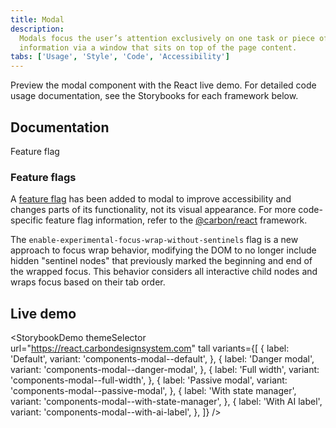 ```yaml
---
title: Modal
description:
  Modals focus the user’s attention exclusively on one task or piece of
  information via a window that sits on top of the page content.
tabs: ['Usage', 'Style', 'Code', 'Accessibility']
---
```



<PageDescription>

Preview the modal component with the React live demo. For detailed code usage
documentation, see the Storybooks for each framework below.

</PageDescription>

## Documentation

<Row className="resource-card-group">
<Column colLg={4} colMd={4} noGutterSm>
  <ResourceCard
    subTitle="React"
    href="https://react.carbondesignsystem.com/?path=/story/components-modal--default"
    >

<MdxIcon name="react" />
<Tag type="blue">Feature flag</Tag>

  </ResourceCard>
</Column>
<Column colLg={4} colMd={4} noGutterSm>
  <ResourceCard
      subTitle="Web Components"
      href="https://web-components.carbondesignsystem.com/?path=/story/components-modal--default"
      >

<MdxIcon name="webcomponents" />

  </ResourceCard>
</Column>
<Column colLg={4} colMd={4} noGutterSm>
  <ResourceCard
      subTitle="Angular (Community)"
      href="https://angular.carbondesignsystem.com/?path=/story/components-modal--basic"
      >

<MdxIcon name="angular" />

  </ResourceCard>
</Column>
<Column colLg={4} colMd={4} noGutterSm>
  <ResourceCard
      subTitle="Vue (Community)"
      href="http://vue.carbondesignsystem.com/?path=/story/components-cvmodal--default"
      >

<MdxIcon name="vue" />

  </ResourceCard>
</Column>
</Row>

### Feature flags

A [feature flag](/components/overview/feature-flags/) has been added to modal to
improve accessibility and changes parts of its functionality, not its visual
appearance. For more code-specific feature flag information, refer to the
[@carbon/react](https://react.carbondesignsystem.com/?path=/docs/components-modal-feature-flag--flag-details)
framework.

The `enable-experimental-focus-wrap-without-sentinels` flag is a new approach to
focus wrap behavior, modifying the DOM to no longer include hidden "sentinel
nodes" that previously marked the beginning and end of the wrapped focus. This
behavior considers all interactive child nodes and wraps focus based on their
tab order.

## Live demo

<StorybookDemo
  themeSelector
  url="https://react.carbondesignsystem.com"
  tall
  variants={[
    {
      label: 'Default',
      variant: 'components-modal--default',
    },
    {
      label: 'Danger modal',
      variant: 'components-modal--danger-modal',
    },
    {
      label: 'Full width',
      variant: 'components-modal--full-width',
    },
    {
      label: 'Passive modal',
      variant: 'components-modal--passive-modal',
    },
    {
      label: 'With state manager',
      variant: 'components-modal--with-state-manager',
    },
    {
      label: 'With AI label',
      variant: 'components-modal--with-ai-label',
    },
  ]}
/>
